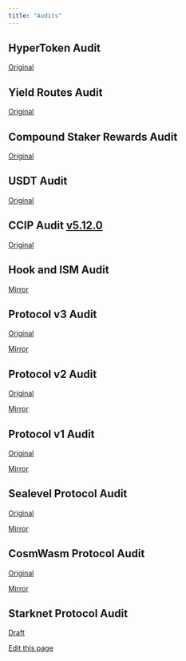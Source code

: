 ```yaml
---
title: "Audits"
---
```


## HyperToken Audit[​](#hypertoken-audit "Direct link to HyperToken Audit")

[Original](/assets/files/ChainLight_Hyperlane_HyperToken_Security_Audit_v1.0-21a26c4ba7dad69f6b92a9e8ec42a742.pdf)

## Yield Routes Audit[​](#yield-routes-audit "Direct link to Yield Routes Audit")

[Original](/assets/files/ChainLight_Hyperlane_PR_5752_5757_Security_Audit_v1.0-3fd0ac3e8838ccae630cbba96f71a29d.pdf)

## Compound Staker Rewards Audit[​](#compound-staker-rewards-audit "Direct link to Compound Staker Rewards Audit")

[Original](/assets/files/Offbeat_Security_Hyperlane_Compound_Staker_Rewards-5284a7c6dfa185ee6858e15ab0d973d9.pdf)

## USDT Audit[​](#usdt-audit "Direct link to USDT Audit")

[Original](/assets/files/ChainSecurity_Hyperlane_Superchain_USDT_audit_draft-55e4c9aea3d0a9a59b48b9d8a08652fc.pdf)

## CCIP Audit [v5.12.0](https://github.com/hyperlane-xyz/hyperlane-monorepo/releases/tag/%40hyperlane-xyz%2Fcore%405.12.0)[​](#ccip-audit-v5120 "Direct link to ccip-audit-v5120")

[Original](/assets/files/ChainLight_Hyperlane_CCIP_Warp_Route_Security_Audit_v1.1-3d619b1ff20e5ad3ea4cba9e9880ac5b.pdf)

## Hook and ISM Audit[​](#hook-and-ism-audit "Direct link to Hook and ISM Audit")

[Mirror](/assets/files/chainlight-v3.1-protocol-audit-64bfe64a431b86d1f6a5e5704b0c25ce.pdf)

## Protocol v3 Audit[​](#protocol-v3-audit "Direct link to Protocol v3 Audit")

[Original](https://github.com/trailofbits/publications/blob/master/reviews/2023-09-hyperlane-securityreview.pdf)

[Mirror](/assets/files/hyperlane-v3-protocol-audit-1c13a91b784828f7bd130532f0c3be67.pdf)

## Protocol v2 Audit[​](#protocol-v2-audit "Direct link to Protocol v2 Audit")

[Original](https://audits.hacken.io/hyperlane/sca-hyperlane-interchain-message-service-apr2023/)

[Mirror](/assets/files/hyperlane-v2-protocol-audit-dddb5455bb38c2586a22604cfb8c70b9.pdf)

## Protocol v1 Audit[​](#protocol-v1-audit "Direct link to Protocol v1 Audit")

[Original](https://www.fyeo.io/post/fyeo-security-assessment-of-the-hyperlane-formerly-abacus-smart-contracts-in-august-2022)

[Mirror](/assets/files/hyperlane-v1-protocol-audit-1e218ddc2fb487abe95080d72323f988.pdf)

## Sealevel Protocol Audit[​](#sealevel-protocol-audit "Direct link to Sealevel Protocol Audit")

[Original](https://github.com/sec3-service/reports/blob/master/reports/sec3_hyperlane-sealevel.pdf)

[Mirror](/assets/files/sealevel-hyperlane-audit-b5b33fea8f48bb9d4da904f98526e0f2.pdf)

## CosmWasm Protocol Audit[​](#cosmwasm-protocol-audit "Direct link to CosmWasm Protocol Audit")

[Original](https://github.com/oak-security/audit-reports/blob/main/Hyperlane/2024-02-13%20Audit%20Report%20-%20cw-hyperlane%20v1.0.pdf)

[Mirror](/assets/files/cw-hyperlane-audit-cc6fb089c3f3c2016f8fa5b3218cd96d.pdf)

## Starknet Protocol Audit[​](#starknet-protocol-audit "Direct link to Starknet Protocol Audit")

[Draft](/assets/files/starknet-hyperlane-audit-draft-5e358b375fd0d0c0f31703e827635237.pdf)

[Edit this page](https://github.com/hyperlane-xyz/v3-docs/tree/main/docs/reference/audits.mdx)
